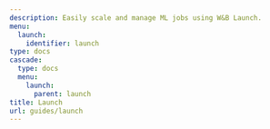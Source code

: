 ---
description: Easily scale and manage ML jobs using W&B Launch.
menu:
  launch:
    identifier: launch
type: docs
cascade:
  type: docs
  menu:
    launch:
      parent: launch
title: Launch
url: guides/launch
---
